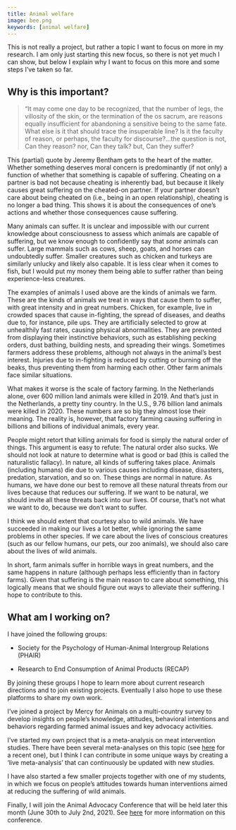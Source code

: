 ```yaml
---
title: Animal welfare
image: bee.png
keywords: [animal welfare]
---
```


This is not really a project, but rather a topic I want to focus on more in my research. I am only just starting this new focus, so there is not yet much I can show, but below I explain why I want to focus on this more and some steps I've taken so far.

## Why is this important?

> "It may come one day to be recognized, that the number of legs, the villosity of the skin, or the termination of the os sacrum, are reasons equally insufficient for abandoning a sensitive being to the same fate. What else is it that should trace the insuperable line? Is it the faculty of reason, or perhaps, the faculty for discourse?...the question is not, Can they reason? nor, Can they talk? but, Can they suffer?

This (partial) quote by Jeremy Bentham gets to the heart of the matter. Whether something deserves moral concern is predominantly (if not only) a function of whether that something is capable of suffering. Cheating on a partner is bad not because cheating is inherently bad, but because it likely causes great suffering on the cheated-on partner. If your partner doesn't care about being cheated on (i.e., being in an open relationship), cheating is no longer a bad thing. This shows it is about the consequences of one's actions and whether those consequences cause suffering.

Many animals can suffer. It is unclear and impossible with our current knowledge about consciousness to assess which animals are capable of suffering, but we know enough to confidently say that *some* animals can suffer. Large mammals such as cows, sheep, goats, and horses can undoubtedly suffer. Smaller creatures such as chicken and turkeys are similarly unlucky and likely also capable. It is less clear when it comes to fish, but I would put my money them being able to suffer rather than being experience-less creatures.

The examples of animals I used above are the kinds of animals we farm. These are the kinds of animals we treat in ways that cause them to suffer, with great intensity and in great numbers. Chicken, for example, live in crowded spaces that cause in-fighting, the spread of diseases, and deaths due to, for instance, pile ups. They are artificially selected to grow at unhealthily fast rates, causing physical abnormalities. They are prevented from displaying their instinctive behaviors, such as establishing pecking orders, dust bathing, building nests, and spreading their wings. Sometimes farmers address these problems, although not always in the animal's best interest. Injuries due to in-fighting is reduced by cutting or burning off the beaks, thus preventing them from harming each other. Other farm animals face similar situations.

What makes it worse is the scale of factory farming. In the Netherlands alone, over 600 million land animals were killed in 2019. And that's just in the Netherlands, a pretty tiny country. In the U.S., 9.76 billion land animals were killed in 2020. These numbers are so big they almost lose their meaning. The reality is, however, that factory farming causing suffering in billions and billions of individual animals, every year.

People might retort that killing animals for food is simply the natural order of things. This argument is easy to refute: The natural order also sucks. We should not look at nature to determine what is good or bad (this is called the naturalistic fallacy). In nature, all kinds of suffering takes place. Animals (including humans) die due to various causes including disease, disasters, predation, starvation, and so on. These things are normal in nature. As humans, we have done our best to remove all these natural threats from our lives because that reduces our suffering. If we want to be natural, we should invite all these threats back into our lives. Of course, that's not what we want to do, because we don't want to suffer.

I think we should extent that courtesy also to wild animals. We have succeeded in making our lives a lot better, while ignoring the same problems in other species. If we care about the lives of conscious creatures (such as our fellow humans, our pets, our zoo animals), we should also care about the lives of wild animals.

In short, farm animals suffer in horrible ways in great numbers, and the same happens in nature (although perhaps less efficiently than in factory farms). Given that suffering is the main reason to care about something, this logically means that we should figure out ways to alleviate their suffering. I hope to contribute to this.

## What am I working on?

I have joined the following groups:

-   Society for the Psychology of Human-Animal Intergroup Relations (PHAIR)

-   Research to End Consumption of Animal Products (RECAP)

By joining these groups I hope to learn more about current research directions and to join existing projects. Eventually I also hope to use these platforms to share my own work.

I've joined a project by Mercy for Animals on a multi-country survey to develop insights on people's knowledge, attitudes, behavioral intentions and behaviors regarding farmed animal issues and key advocacy activities.

I've started my own project that is a meta-analysis on meat intervention studies. There have been several meta-analyses on this topic (see [here](https://www.sciencedirect.com/science/article/pii/S0195666321001847) for a recent one), but I think I can contribute in some unique ways by creating a 'live meta-analysis' that can continuously be updated with new studies.

I have also started a few smaller projects together with one of my students, in which we focus on people's attitudes towards human interventions aimed at reducing the suffering of wild animals.

Finally, I will join the Animal Advocacy Conference that will be held later this month (June 30th to July 2nd, 2021). See [here](https://blogs.kent.ac.uk/animaladvocacy/) for more information on this conference.
